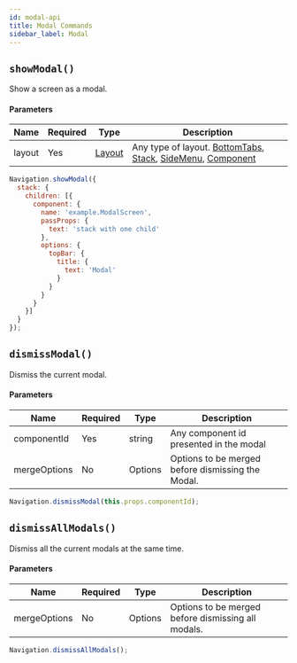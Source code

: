 ```yaml
---
id: modal-api
title: Modal Commands
sidebar_label: Modal
---
```

## `showModal()`
Show a screen as a modal.

#### Parameters
| Name   | Required | Type                | Description                                                                                                            |
| ------ | -------- | ------------------- | ---------------------------------------------------------------------------------------------------------------------- |
| layout | Yes      | [Layout](Layout.md) | Any type of layout. [BottomTabs](BottomTabs.md), [Stack](Stack.md), [SideMenu](SideMenu.md), [Component](Component.md) |

```js
Navigation.showModal({
  stack: {
    children: [{
      component: {
        name: 'example.ModalScreen',
        passProps: {
          text: 'stack with one child'
        },
        options: {
          topBar: {
            title: {
              text: 'Modal'
            }
          }
        }
      }
    }]
  }
});
```

## `dismissModal()`
Dismiss the current modal.

#### Parameters
| Name         | Required | Type    | Description                                                |
| ------------ | -------- | ------- | ---------------------------------------------------------- |
| componentId  | Yes      | string  | Any component id presented in the modal                    |
| mergeOptions | No       | Options | Options to be merged before dismissing the Modal. |

```js
Navigation.dismissModal(this.props.componentId);
```

## `dismissAllModals()`
Dismiss all the current modals at the same time.

#### Parameters
| Name         | Required | Type    | Description                                                |
| ------------ | -------- | ------- | ---------------------------------------------------------- |
| mergeOptions | No       | Options | Options to be merged before dismissing all modals. |

```js
Navigation.dismissAllModals();
```